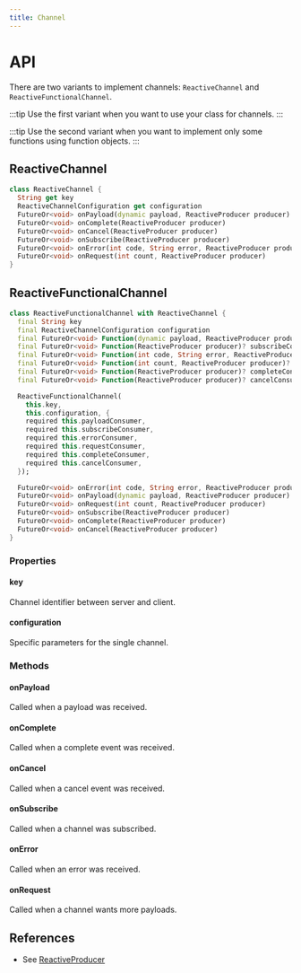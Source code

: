 ```yaml
---
title: Channel
---
```


# API

There are two variants to implement channels: `ReactiveChannel` and `ReactiveFunctionalChannel`.

:::tip
Use the first variant when you want to use your class for channels.
:::

:::tip
Use the second variant when you want to implement only some functions using function objects.
:::

## ReactiveChannel

```dart title="Declaration"
class ReactiveChannel {
  String get key
  ReactiveChannelConfiguration get configuration
  FutureOr<void> onPayload(dynamic payload, ReactiveProducer producer)
  FutureOr<void> onComplete(ReactiveProducer producer)
  FutureOr<void> onCancel(ReactiveProducer producer)
  FutureOr<void> onSubscribe(ReactiveProducer producer)
  FutureOr<void> onError(int code, String error, ReactiveProducer producer)
  FutureOr<void> onRequest(int count, ReactiveProducer producer)
}
```

## ReactiveFunctionalChannel

```dart title="Declaration"
class ReactiveFunctionalChannel with ReactiveChannel {
  final String key
  final ReactiveChannelConfiguration configuration
  final FutureOr<void> Function(dynamic payload, ReactiveProducer producer)? payloadConsumer
  final FutureOr<void> Function(ReactiveProducer producer)? subscribeConsumer
  final FutureOr<void> Function(int code, String error, ReactiveProducer producer)? errorConsumer
  final FutureOr<void> Function(int count, ReactiveProducer producer)? requestConsumer
  final FutureOr<void> Function(ReactiveProducer producer)? completeConsumer
  final FutureOr<void> Function(ReactiveProducer producer)? cancelConsumer

  ReactiveFunctionalChannel(
    this.key,
    this.configuration, {
    required this.payloadConsumer,
    required this.subscribeConsumer,
    required this.errorConsumer,
    required this.requestConsumer,
    required this.completeConsumer,
    required this.cancelConsumer,
  });

  FutureOr<void> onError(int code, String error, ReactiveProducer producer)
  FutureOr<void> onPayload(dynamic payload, ReactiveProducer producer)
  FutureOr<void> onRequest(int count, ReactiveProducer producer)
  FutureOr<void> onSubscribe(ReactiveProducer producer)
  FutureOr<void> onComplete(ReactiveProducer producer)
  FutureOr<void> onCancel(ReactiveProducer producer)
}
```

### Properties

#### key

Channel identifier between server and client.

#### configuration

Specific parameters for the single channel.

### Methods

#### onPayload

Called when a payload was received.

#### onComplete

Called when a complete event was received.

#### onCancel

Called when a cancel event was received.

#### onSubscribe

Called when a channel was subscribed.

#### onError

Called when an error was received.

#### onRequest

Called when a channel wants more payloads.

## References

* See [ReactiveProducer](producer#ReactiveProducer)
